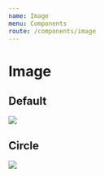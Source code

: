 ```yaml
---
name: Image
menu: Components
route: /components/image
---
```


# Image


## Default 

<Playground>
  <Image
    width={[1, 1, 1 / 2]}
    src="https://source.unsplash.com/random/1280x720"
    borderRadius={8}
  />
</Playground>

## Circle 

<Playground>
  <Image
    width={200}
    height={200}
    src="https://source.unsplash.com/random/200x200"
    borderRadius="100%"
  />
</Playground>
